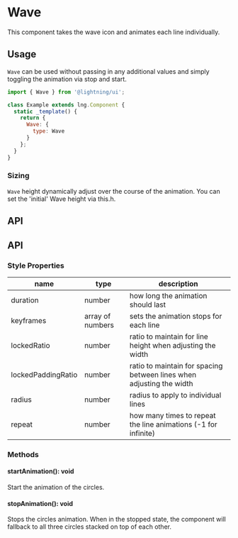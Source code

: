 
# Wave

This component takes the wave icon and animates each line individually.

## Usage

`Wave` can be used without passing in any additional values and simply toggling the animation via stop and start.

```js
import { Wave } from '@lightning/ui';

class Example extends lng.Component {
  static _template() {
    return {
      Wave: {
        type: Wave
      }
    };
  }
}
```

<Canvas>
  <Story id="elements-wave--basic" />
</Canvas>

### Sizing

`Wave` height dynamically adjust over the course of the animation. You can set the 'initial' Wave height via this.h.

## API

## API

### Style Properties

| name               | type             | description                                                          |
| ------------------ | ---------------- | -------------------------------------------------------------------- |
| duration           | number           | how long the animation should last                                   |
| keyframes          | array of numbers | sets the animation stops for each line                               |
| lockedRatio        | number           | ratio to maintain for line height when adjusting the width           |
| lockedPaddingRatio | number           | ratio to maintain for spacing between lines when adjusting the width |
| radius             | number           | radius to apply to individual lines                                  |
| repeat             | number           | how many times to repeat the line animations (-1 for infinite)       |

### Methods

#### startAnimation(): void

Start the animation of the circles.

#### stopAnimation(): void

Stops the circles animation. When in the stopped state, the component will fallback to all three circles stacked on top of each other.
